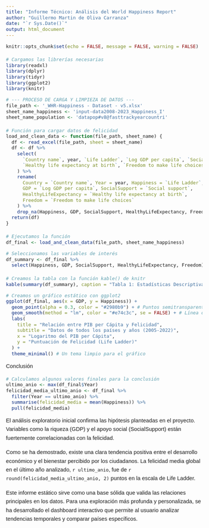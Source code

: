 ---
title: "Informe Técnico: Análisis del World Happiness Report"
author: "Guillermo Martin de Oliva Carranza"
date: "`r Sys.Date()`"
output: html_document
---

<style type="text/css">
body{
  font-family: Arial, sans-serif;
  font-size: 11pt;
  line-height: 1.6;
}
h1, h2, h3 {
  color: #2c3e50;
}
</style>

```{r setup, include=FALSE}

knitr::opts_chunk$set(echo = FALSE, message = FALSE, warning = FALSE)

# Cargamos las librerías necesarias
library(readxl)
library(dplyr)
library(tidyr)
library(ggplot2) 
library(knitr)   
```

```{r}
# --- PROCESO DE CARGA Y LIMPIEZA DE DATOS ---
file_path <- '_WHR-Happiness - Dataset - v5.xlsx'
sheet_name_happiness <- 'input-data2008-2023_Happiness_I'
sheet_name_population <- 'datapop#v8@fasttrackyearcountri'

# Función para cargar datos de felicidad
load_and_clean_data <- function(file_path, sheet_name) {
  df <- read_excel(file_path, sheet = sheet_name)
  df <- df %>%
    select(
      `Country name`, year, `Life Ladder`, `Log GDP per capita`, `Social support`,
      `Healthy life expectancy at birth`, `Freedom to make life choices`
    ) %>%
    rename(
      Country = `Country name`, Year = year, Happiness = `Life Ladder`,
      GDP = `Log GDP per capita`, SocialSupport = `Social support`,
      HealthyLifeExpectancy = `Healthy life expectancy at birth`,
      Freedom = `Freedom to make life choices`
    ) %>%
    drop_na(Happiness, GDP, SocialSupport, HealthyLifeExpectancy, Freedom)
  return(df)
}

# Ejecutamos la función
df_final <- load_and_clean_data(file_path, sheet_name_happiness)
```

```{r}
# Seleccionamos las variables de interés
df_summary <- df_final %>%
  select(Happiness, GDP, SocialSupport, HealthyLifeExpectancy, Freedom)

# Creamos la tabla con la función kable() de knitr
kable(summary(df_summary), caption = "Tabla 1: Estadísticas Descriptivas de las Variables Principales.")
```

```{r}
# Creamos un gráfico estático con ggplot2
ggplot(df_final, aes(x = GDP, y = Happiness)) +
  geom_point(alpha = 0.3, color = "#2980b9") + # Puntos semitransparentes
  geom_smooth(method = "lm", color = "#e74c3c", se = FALSE) + # Línea de tendencia
  labs(
    title = "Relación entre PIB per Cápita y Felicidad",
    subtitle = "Datos de todos los países y años (2005-2022)",
    x = "Logaritmo del PIB per Cápita",
    y = "Puntuación de Felicidad (Life Ladder)"
  ) +
  theme_minimal() # Un tema limpio para el gráfico
```

Conclusión

```{r conclusion_data, echo=FALSE}
# Calculamos algunos valores finales para la conclusión
ultimo_anio <- max(df_final$Year)
felicidad_media_ultimo_anio <- df_final %>%
  filter(Year == ultimo_anio) %>%
  summarise(felicidad_media = mean(Happiness)) %>%
  pull(felicidad_media)
```
El análisis exploratorio inicial confirma las hipótesis planteadas en el proyecto. Variables como la riqueza (GDP) y el apoyo social (SocialSupport) están fuertemente correlacionadas con la felicidad.

Como se ha demostrado, existe una clara tendencia positiva entre el desarrollo económico y el bienestar percibido por los ciudadanos. La felicidad media global en el último año analizado, `r ultimo_anio`, fue de `r round(felicidad_media_ultimo_anio, 2)` puntos en la escala de Life Ladder.

Este informe estático sirve como una base sólida que valida las relaciones principales en los datos. Para una exploración más profunda y personalizada, se ha desarrollado el dashboard interactivo que permite al usuario analizar tendencias temporales y comparar países específicos.